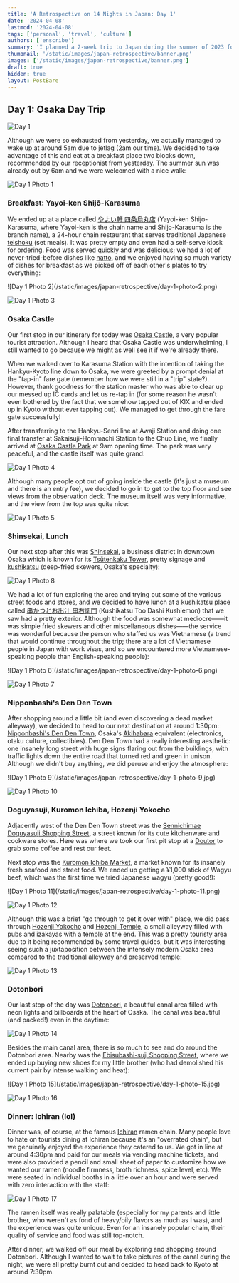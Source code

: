 ```yaml
---
title: 'A Retrospective on 14 Nights in Japan: Day 1'
date: '2024-04-08'
lastmod: '2024-04-08'
tags: ['personal', 'travel', 'culture']
authors: ['enscribe']
summary: 'I planned a 2-week trip to Japan during the summer of 2023 for my family. Here are some of the highlights, blunders, experiences gathered throughout the process.'
thumbnail: '/static/images/japan-retrospective/banner.png'
images: ['/static/images/japan-retrospective/banner.png']
draft: true
hidden: true
layout: PostBare
---
```


<div className="tocr not-prose">
    <TOCInline
        toc={[
            { value: 'Intro', url: '/blog/japan-retrospective#intro', depth: 1 },
            {
                value: 'Fundamentals',
                url: '/blog/japan-retrospective#fundamentals',
                depth: 1,
            },
            {
                value: 'The Itinerary',
                url: '/blog/japan-retrospective#the-itinerary',
                depth: 1,
            },
            {
                value: 'Daily Log',
                url: '/blog/japan-retrospective#daily-log',
                depth: 1,
            },
            {
                value: 'Day 0: Arrival at KIX',
                url: '/blog/japan-retrospective/day-0',
                depth: 2,
            },
            {
                value: 'Day 1: Osaka Day Trip',
                url: '/blog/japan-retrospective/day-1',
                depth: 2,
                active: true,
            },
            {
                value: 'Day 2: Nara Day Trip',
                url: '/blog/japan-retrospective/day-2',
                depth: 2,
            },
            {
                value: 'Day 3: East Kyoto',
                url: '/blog/japan-retrospective/day-3',
                depth: 2,
            },
            {
                value: 'Day 4: West/Central Kyoto',
                url: '/blog/japan-retrospective/day-4',
                depth: 2,
            },
        ]}
        title="Daily Log"
        rightAlign
    />
</div>

## Day 1: Osaka Day Trip

![Day 1](/static/images/japan-retrospective/day-1.png)

Although we were so exhausted from yesterday, we actually managed to wake up at around 5am due to jetlag (2am our time). We decided to take advantage of this and eat at a breakfast place two blocks down, recommended by our receptionist from yesterday. The summer sun was already out by 6am and we were welcomed with a nice walk:

![Day 1 Photo 1](/static/images/japan-retrospective/day-1-photo-1.png)

### Breakfast: Yayoi-ken Shijō-Karasuma

We ended up at a place called [やよい軒 四条烏丸店](https://tabelog.com/en/kyoto/A2601/A260201/26011748/) (Yayoi-ken Shijo-Karasuma, where Yayoi-ken is the chain name and Shijo-Karasuma is the branch name), a 24-hour chain restaurant that serves traditional Japanese [teishoku](https://en.wikipedia.org/wiki/Teishoku) (set meals). It was pretty empty and even had a self-serve kiosk for ordering. Food was served quickly and was delicious; we had a lot of never-tried-before dishes like [natto](https://en.wikipedia.org/wiki/Natt%C5%8D), and we enjoyed having so much variety of dishes for breakfast as we picked off of each other's plates to try everything:

<div className="flex gap-2 -my-4">
![Day 1 Photo 2](/static/images/japan-retrospective/day-1-photo-2.png)

![Day 1 Photo 3](/static/images/japan-retrospective/day-1-photo-3.jpg)

</div>

### Osaka Castle

Our first stop in our itinerary for today was [Osaka Castle](https://en.wikipedia.org/wiki/Osaka_Castle), a very popular tourist attraction. Although I heard that Osaka Castle was underwhelming, I still wanted to go because we might as well see it if we're already there.

When we walked over to Karasuma Station with the intention of taking the Hankyu-Kyoto line down to Osaka, we were greeted by a prompt denial at the "tap-in" fare gate (remember how we were still in a "trip" state?). However, thank goodness for the station master who was able to clear up our messed up IC cards and let us re-tap in (for some reason he wasn't even bothered by the fact that we somehow tapped out of KIX and ended up in Kyoto without ever tapping out). We managed to get through the fare gate successfully!

After transferring to the Hankyu-Senri line at Awaji Station and doing one final transfer at Sakaisuji-Hommachi Station to the Chuo Line, we finally arrived at [Osaka Castle Park](https://en.wikipedia.org/wiki/Osaka_Castle_Park) at 9am opening time. The park was very peaceful, and the castle itself was quite grand:

![Day 1 Photo 4](/static/images/japan-retrospective/day-1-photo-4.png)

Although many people opt out of going inside the castle (it's just a museum and there is an entry fee), we decided to go in to get to the top floor and see views from the observation deck. The museum itself was very informative, and the view from the top was quite nice:

![Day 1 Photo 5](/static/images/japan-retrospective/day-1-photo-5.png)

### Shinsekai, Lunch

Our next stop after this was [Shinsekai](https://www.japan-guide.com/e/e4012.html), a business district in downtown Osaka which is known for its [Tsūtenkaku Tower](https://en.wikipedia.org/wiki/Ts%C5%ABtenkaku), pretty signage and [kushikatsu](https://en.wikipedia.org/wiki/Kushikatsu) (deep-fried skewers, Osaka's specialty):

![Day 1 Photo 8](/static/images/japan-retrospective/day-1-photo-8.jpg)

We had a lot of fun exploring the area and trying out some of the various street foods and stores, and we decided to have lunch at a kushikatsu place called [串かつとお出汁 串右衛門](https://tabelog.com/en/osaka/A2701/A270206/27135045/) (Kushikatsu Too Dashi Kushiemon) that we saw had a pretty exterior. Although the food was somewhat mediocre——it was simple fried skewers and other miscellaneous dishes——the service was wonderful because the person who staffed us was Vietnamese (a trend that would continue throughout the trip; there are a lot of Vietnamese people in Japan with work visas, and so we encountered more Vietnamese-speaking people than English-speaking people):

<div className="flex gap-2 -my-4">
![Day 1 Photo 6](/static/images/japan-retrospective/day-1-photo-6.png)

![Day 1 Photo 7](/static/images/japan-retrospective/day-1-photo-7.jpg)

</div>

### Nipponbashi's Den Den Town

After shopping around a little bit (and even discovering a dead market alleyway), we decided to head to our next destination at around 1:30pm: [Nipponbashi's Den Den Town](https://en.wikipedia.org/wiki/Nipponbashi), Osaka's [Akihabara](https://en.wikipedia.org/wiki/Akihabara) equivalent (electronics, otaku culture, collectibles). Den Den Town had a really interesting aesthetic: one insanely long street with huge signs flaring out from the buildings, with traffic lights down the entire road that turned red and green in unison. Although we didn't buy anything, we did peruse and enjoy the atmosphere:

<div className="flex gap-2 -my-4">
![Day 1 Photo 9](/static/images/japan-retrospective/day-1-photo-9.jpg)

![Day 1 Photo 10](/static/images/japan-retrospective/day-1-photo-10.jpg)

</div>

### Doguyasuji, Kuromon Ichiba, Hozenji Yokocho

Adjacently west of the Den Den Town street was the [Sennichimae Doguyasuji Shopping Street](https://osaka-info.jp/en/spot/sennichimae-doguyasuji-shopping-street/), a street known for its cute kitchenware and cookware stores. Here was where we took our first pit stop at a [Doutor](https://www.doutor.co.jp/en/) to grab some coffee and rest our feet.

Next stop was the [Kuromon Ichiba Market](https://www.osakastation.com/kuromon-ichiba-market/), a market known for its insanely fresh seafood and street food. We ended up getting a ¥1,000 stick of Wagyu beef, which was the first time we tried Japanese wagyu (pretty good!):

<div className="flex gap-2 -my-4">
![Day 1 Photo 11](/static/images/japan-retrospective/day-1-photo-11.png)

![Day 1 Photo 12](/static/images/japan-retrospective/day-1-photo-12.jpg)

</div>

Although this was a brief "go through to get it over with" place, we did pass through [Hozenji Yokocho](https://insideosaka.com/hozenji-yokocho/) and [Hozenji Temple](https://www.japan.travel/en/spot/1109/), a small alleyway filled with pubs and izakayas with a temple at the end. This was a pretty touristy area due to it being recommended by some travel guides, but it was interesting seeing such a juxtaposition between the intensely modern Osaka area compared to the traditional alleyway and preserved temple:

![Day 1 Photo 13](/static/images/japan-retrospective/day-1-photo-13.jpg)

### Dotonbori

Our last stop of the day was [Dotonbori](https://www.osakastation.com/dotonbori-area-the-bright-heart-of-osaka/), a beautiful canal area filled with neon lights and billboards at the heart of Osaka. The canal was beautiful (and packed!) even in the daytime:

![Day 1 Photo 14](/static/images/japan-retrospective/day-1-photo-14.jpg)

Besides the main canal area, there is so much to see and do around the Dotonbori area. Nearby was the [Ebisubashi-suji Shopping Street](https://osaka-info.jp/en/spot/ebisubashisuji-shopping-street/), where we ended up buying new shoes for my little brother (who had demolished his current pair by intense walking and heat):

<div className="flex gap-2 -my-4">
![Day 1 Photo 15](/static/images/japan-retrospective/day-1-photo-15.jpg)

![Day 1 Photo 16](/static/images/japan-retrospective/day-1-photo-16.jpg)

</div>

### Dinner: Ichiran (lol)

Dinner was, of course, at the famous [Ichiran](https://en.wikipedia.org/wiki/Ichiran) ramen chain. Many people love to hate on tourists dining at Ichiran because it's an "overrated chain", but we genuinely enjoyed the experience they catered to us. We got in line at around 4:30pm and paid for our meals via vending machine tickets, and were also provided a pencil and small sheet of paper to customize how we wanted our ramen (noodle firmness, broth richness, spice level, etc). We were seated in individual booths in a little over an hour and were served with zero interaction with the staff:

![Day 1 Photo 17](/static/images/japan-retrospective/day-1-photo-17.jpg)

The ramen itself was really palatable (especially for my parents and little brother, who weren't as fond of heavy/oily flavors as much as I was), and the experience was quite unique. Even for an insanely popular chain, their quality of service and food was still top-notch.

After dinner, we walked off our meal by exploring and shopping around Dotonbori. Although I wanted to wait to take pictures of the canal during the night, we were all pretty burnt out and decided to head back to Kyoto at around 7:30pm.

